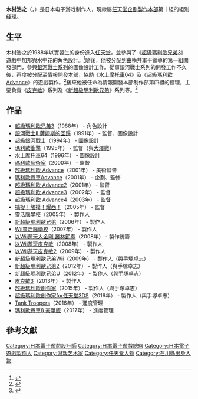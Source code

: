 {{noteTA
| G1=Games
| G2=Mario
}}
{{Infobox person
| name = 木村浩之
| image = 
| caption = 
| native_name = きむら ひろゆき
| native_name_lang = ja
| birth_date = {{birth date and age|1965|06|01}}
| birth_place = [[日本|日本]][[石川縣|石川縣]]
| employer = [[任天堂|任天堂]]（1988年至今）
| title = [[任天堂企劃製作本部|任天堂企劃製作本部]]第十組经理
}}
{{Japanese|japanese=木村浩之|kana=きむら ひろゆき|romaji=Kimura Hiroyuki}}
'''木村浩之'''（{{jpn|j=木村 浩之|kn=きむら ひろゆき|rm=Hiroyuki Kimura|lead=yes}}，{{bd|1965年|6月1日}}）是日本电子游戏制作人，現隸屬[[任天堂企劃製作本部|任天堂企劃製作本部]]第十組的組別经理。

== 生平 ==
木村浩之於1988年以實習生的身份進入[[任天堂|任天堂]]，並參與了《[[超級瑪利歐兄弟3|超級瑪利歐兄弟3]]》 遊戲中加邦與水中花的角色設計。<ref>{{Cite web|title=社長が訊く「スーパーマリオ２５周年」|url=https://www.nintendo.co.jp/n10/interview/mario25th/vol3/index.html|accessdate=2020-08-07|work=www.nintendo.co.jp|archive-date=2019-06-07|archive-url=https://web.archive.org/web/20190607120859/https://www.nintendo.co.jp/n10/interview/mario25th/vol3/index.html|dead-url=no}}</ref>隨後，他被分配到由横井軍平領導的第一組開發部門，參與[[銀河戰士系列|銀河戰士系列]]的圖像設計工作。從事銀河戰士系列的開發工作不久後，再度被分配至[[任天堂情報開發本部|情報開發本部]]，協助《[[水上摩托車64|水上摩托車64]]》及《[[超級瑪利歐_Advance|超級瑪利歐 Advance]]》的遊戲製作。<ref>{{Cite web|title=開発者インタビュー『スーパーマリオアドバンス』|url=https://www.nintendo.co.jp/nom/0103/031/index.html|accessdate=2020-08-07|author=|date=|format=|work=www.nintendo.co.jp|publisher=|language=|archive-date=2018-07-31|archive-url=https://web.archive.org/web/20180731144142/https://www.nintendo.co.jp/nom/0103/031/index.html|dead-url=no}}</ref>後來他被任命為情報開發本部制作部第四組的經理，主要負責《[[皮克敏系列|皮克敏]]》系列及《[[新超级马里奥兄弟|新超級瑪利歐兄弟]]》系列等。<ref>{{Cite web|title=Iwata Asks|url=http://iwataasks.nintendo.com/interviews/#/wii/mario25th/2/0|accessdate=2020-08-07|work=iwataasks.nintendo.com|archive-date=2015-07-25|archive-url=https://web.archive.org/web/20150725233103/http://iwataasks.nintendo.com/interviews/#/wii/mario25th/2/0|dead-url=no}}</ref>

== 作品 ==

* [[超級瑪利歐兄弟3|超級瑪利歐兄弟3]]（1988年） - 角色設計
* [[银河战士II_萨姆斯的回归|銀河戰士II 薩姆斯的回歸]]（1991年） - 監督、圖像設計
* [[超级银河战士|超級銀河戰士]]（1994年） - 圖像設計
* [[瑪利歐衝擊|瑪利歐衝擊]]（1995年） - 監督（與[[大澤徹|大澤徹]]）
* [[水上摩托車64|水上摩托車64]]（1996年） - 圖像設計
* [[瑪利歐藝術家|瑪利歐藝術家]]（2000年） - 監督
* [[超級瑪利歐_Advance|超級瑪利歐 Advance]]（2001年） - 美術監督
* [[瑪利歐賽車Advance|瑪利歐賽車Advance]]（2001年） - 企劃、監修
* [[超級瑪利歐_Advance2|超級瑪利歐 Advance2]]（2001年） - 監督
* [[超級瑪利歐_Advance3|超級瑪利歐 Advance3]]（2002年） - 監督
* [[超級瑪利歐_Advance4|超級瑪利歐 Advance4]]（2003年） - 監督
* [[捕捉！觸摸！耀西！|捕捉！觸摸！耀西！]]（2005年） - 監督
* [[靈活腦學校|靈活腦學校]]（2005年） - 製作人
* [[新超级马里奥兄弟|新超級瑪利歐兄弟]]（2006年） - 製作人
* [[Wii靈活腦學校|Wii靈活腦學校]]（2007年） - 製作人
* [[以Wii遊玩_大金剛_叢林節奏|以Wii遊玩大金剛 叢林節奏]]（2008年） - 製作統籌
* [[皮克敏|以Wii遊玩皮克敏]]（2008年） - 製作人
* [[皮克敏系列|以Wii遊玩皮克敏2]]（2009年） - 製作人
* [[新超級瑪利歐兄弟Wii|新超級瑪利歐兄弟Wii]]（2009年） - 製作人（與[[手塚卓志|手塚卓志]]）
* [[新超級瑪利歐兄弟2|新超級瑪利歐兄弟2]]（2012年） - 製作人（與手塚卓志）
* [[新超级马里奥兄弟U|新超級瑪利歐兄弟U]]（2012年） - 製作人（與手塚卓志）
* [[皮克敏3|皮克敏3]]（2013年） - 製作人
* [[超級瑪利歐創作家|超級瑪利歐創作家]]（2015年） - 製作人（與手塚卓志）
* [[超級瑪利歐創作家|超級瑪利歐創作家for任天堂3DS]]（2016年） - 製作人（與手塚卓志）
* [[Tank_Troopers|Tank Troopers]]（2016年） - 進度管理
* [[瑪利歐賽車8_豪華版|瑪利歐賽車8 豪華版]]（2017年） - 進度管理

== 參考文獻 ==
{{reflist}}

{{Mario series}}
{{normdaten}}
{{DEFAULTSORT:kimura hiroyuki}}
[[Category:日本電子遊戲設計師|Category:日本電子遊戲設計師]]
[[Category:日本電子遊戲總監|Category:日本電子遊戲總監]]
[[Category:日本電子遊戲製作人|Category:日本電子遊戲製作人]]
[[Category:游戏艺术家|Category:游戏艺术家]]
[[Category:任天堂人物|Category:任天堂人物]]
[[Category:石川縣出身人物|Category:石川縣出身人物]]